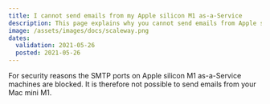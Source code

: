 ```yaml
---
title: I cannot send emails from my Apple silicon M1 as-a-Service
description: This page explains why you cannot send emails from Apple silicon M1 as-a-Service
image: /assets/images/docs/scaleway.png
dates:
  validation: 2021-05-26
  posted: 2021-05-26
---
```


For security reasons the SMTP ports on Apple silicon M1 as-a-Service machines are blocked. It is therefore not possible to send emails from your Mac mini M1.

